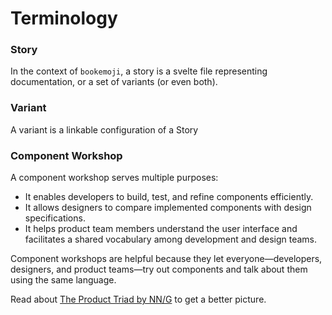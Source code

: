 # Terminology

### Story

In the context of `bookemoji`, a story is a svelte file representing documentation, or a set of variants (or even both).

### Variant

A variant is a linkable configuration of a Story

### Component Workshop

A component workshop serves multiple purposes:

- It enables developers to build, test, and refine components efficiently.
- It allows designers to compare implemented components with design specifications.
- It helps product team members understand the user interface and facilitates a shared vocabulary among development and design teams.

Component workshops are helpful because they let everyone—developers, designers, and product teams—try out components and talk about them using the same language.

Read about [The Product Triad by NN/G](https://www.nngroup.com/articles/the-product-triad-designs-role) to get a better picture.
